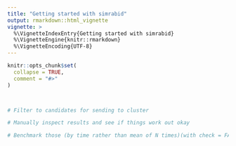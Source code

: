 ```yaml
---
title: "Getting started with simrabid"
output: rmarkdown::html_vignette
vignette: >
  %\VignetteIndexEntry{Getting started with simrabid}
  %\VignetteEngine{knitr::rmarkdown}
  %\VignetteEncoding{UTF-8}
---
```


```r
knitr::opts_chunk$set(
  collapse = TRUE,
  comment = "#>"
)
```

```r

```


```r


```


```r

# Filter to candidates for sending to cluster

# Manually inspect results and see if things work out okay

```



```r

# Benchmark those (by time rather than mean of N times)(with check = FALSE)

```

